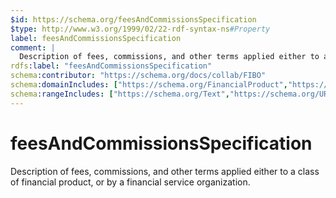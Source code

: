 ```yaml
---
$id: https://schema.org/feesAndCommissionsSpecification
$type: http://www.w3.org/1999/02/22-rdf-syntax-ns#Property
label: feesAndCommissionsSpecification
comment: |
  Description of fees, commissions, and other terms applied either to a class of financial product, or by a financial service organization.
rdfs:label: "feesAndCommissionsSpecification"
schema:contributor: "https://schema.org/docs/collab/FIBO"
schema:domainIncludes: ["https://schema.org/FinancialProduct","https://schema.org/FinancialService"]
schema:rangeIncludes: ["https://schema.org/Text","https://schema.org/URL"]
---
```


# feesAndCommissionsSpecification

Description of fees, commissions, and other terms applied either to a class of financial product, or by a financial service organization.

